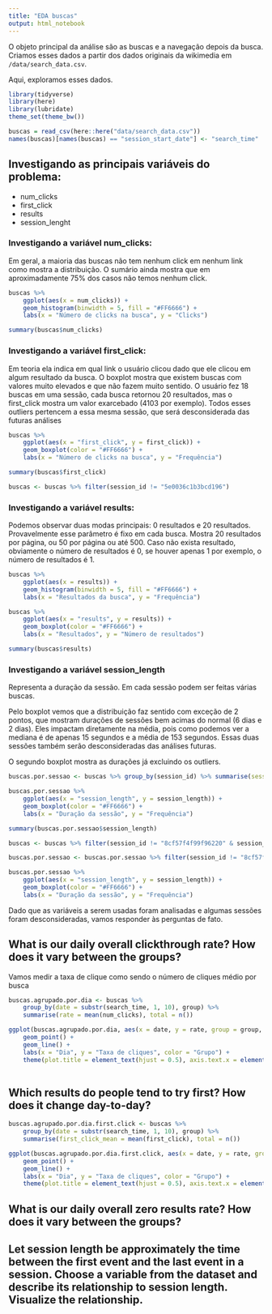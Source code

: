 ```yaml
---
title: "EDA buscas"
output: html_notebook
---
```


O objeto principal da análise são as buscas e a navegação depois da busca. Criamos esses dados a partir dos dados originais da wikimedia em `/data/search_data.csv`. 

Aqui, exploramos esses dados. 

```r
library(tidyverse)
library(here)
library(lubridate)
theme_set(theme_bw())
```

```r
buscas = read_csv(here::here("data/search_data.csv"))
names(buscas)[names(buscas) == "session_start_date"] <- "search_time"
```

## Investigando as principais variáveis do problema:

- num_clicks
- first_click
- results
- session_lenght

### Investigando a variável num_clicks:

Em geral, a maioria das buscas não tem nenhum click em nenhum link como mostra a distribuição. O sumário ainda mostra que em aproximadamente 75% dos casos não temos nenhum click.

```r
buscas %>% 
    ggplot(aes(x = num_clicks)) + 
    geom_histogram(binwidth = 5, fill = "#FF6666") +
    labs(x = "Número de clicks na busca", y = "Clicks")

summary(buscas$num_clicks)
```

### Investigando a variável first_click:

Em teoria ela indica em qual link o usuário clicou dado que ele clicou em algum resultado da busca. O boxplot mostra que existem buscas com valores muito elevados e que não fazem muito sentido. O usuário fez 18 buscas em uma sessão, cada busca retornou 20 resultados, mas o first_click mostra um valor exarcebado (4103 por exemplo). Todos esses outliers pertencem a essa mesma sessão, que será desconsiderada das futuras análises

```r
buscas %>% 
    ggplot(aes(x = "first_click", y = first_click)) + 
    geom_boxplot(color = "#FF6666") +
    labs(x = "Número de clicks na busca", y = "Frequência")

summary(buscas$first_click)

buscas <- buscas %>% filter(session_id != "5e0036c1b3bcd196")
```

### Investigando a variável results:

Podemos observar duas modas principais: 0 resultados e 20 resultados. Provavelmente esse parâmetro é fixo em cada busca. Mostra 20 resultados por página, ou 50 por página ou até 500. Caso não exista resultado, obviamente o número de resultados é 0, se houver apenas 1 por exemplo, o número de resultados é 1.

```r
buscas %>% 
    ggplot(aes(x = results)) + 
    geom_histogram(binwidth = 5, fill = "#FF6666") +
    labs(x = "Resultados da busca", y = "Frequência")

buscas %>% 
    ggplot(aes(x = "results", y = results)) + 
    geom_boxplot(color = "#FF6666") +
    labs(x = "Resultados", y = "Número de resultados")

summary(buscas$results)
```

### Investigando a variável session_length

Representa a duração da sessão. Em cada sessão podem ser feitas várias buscas.

Pelo boxplot vemos que a distribuição faz sentido com exceção de 2 pontos, que mostram durações de sessões bem acimas do normal (6 dias e 2 dias). Eles impactam diretamente na média, pois como podemos ver a mediana é de apenas 15 segundos e a média de 153 segundos. Essas duas sessões também serão desconsideradas das análises futuras.

O segundo boxplot mostra as durações já excluindo os outliers.

```r

buscas.por.sessao <- buscas %>% group_by(session_id) %>% summarise(session_length = first(session_length))

buscas.por.sessao %>% 
    ggplot(aes(x = "session_length", y = session_length)) + 
    geom_boxplot(color = "#FF6666") +
    labs(x = "Duração da sessão", y = "Frequência")

summary(buscas.por.sessao$session_length)

buscas <- buscas %>% filter(session_id != "8cf57f4f99f96220" & session_id != "e52d0c1117fc07eb")

buscas.por.sessao <- buscas.por.sessao %>% filter(session_id != "8cf57f4f99f96220" & session_id != "e52d0c1117fc07eb")

buscas.por.sessao %>% 
    ggplot(aes(x = "session_length", y = session_length)) + 
    geom_boxplot(color = "#FF6666") +
    labs(x = "Duração da sessão", y = "Frequência")

```


Dado que as variáveis a serem usadas foram analisadas e algumas sessões foram desconsideradas, vamos responder às perguntas de fato.

## What is our daily overall clickthrough rate? How does it vary between the groups?

Vamos medir a taxa de clique como sendo o número de cliques médio por busca

```r
buscas.agrupado.por.dia <- buscas %>% 
    group_by(date = substr(search_time, 1, 10), group) %>%
    summarise(rate = mean(num_clicks), total = n())

ggplot(buscas.agrupado.por.dia, aes(x = date, y = rate, group = group, color = group)) +
    geom_point() +
    geom_line() +
    labs(x = "Dia", y = "Taxa de cliques", color = "Grupo") +
    theme(plot.title = element_text(hjust = 0.5), axis.text.x = element_text(hjust = 1, angle = 45))
    
```

## Which results do people tend to try first? How does it change day-to-day?

```r
buscas.agrupado.por.dia.first.click <- buscas %>% 
    group_by(date = substr(search_time, 1, 10), group) %>%
    summarise(first_click_mean = mean(first_click), total = n())

ggplot(buscas.agrupado.por.dia.first.click, aes(x = date, y = rate, group = group, color = group)) +
    geom_point() +
    geom_line() +
    labs(x = "Dia", y = "Taxa de cliques", color = "Grupo") +
    theme(plot.title = element_text(hjust = 0.5), axis.text.x = element_text(hjust = 1, angle = 45))
```



## What is our daily overall zero results rate? How does it vary between the groups?


## Let session length be approximately the time between the first event and the last event in a session. Choose a variable from the dataset and describe its relationship to session length. Visualize the relationship.


